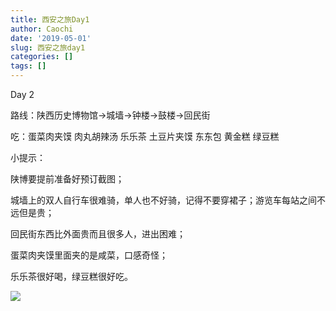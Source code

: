 ```yaml
---
title: 西安之旅Day1
author: Caochi
date: '2019-05-01'
slug: 西安之旅day1
categories: []
tags: []
---
```

Day 2

路线：陕西历史博物馆→城墙→钟楼→鼓楼→回民街

吃：蛋菜肉夹馍 肉丸胡辣汤 乐乐茶 土豆片夹馍 东东包 黄金糕 绿豆糕

小提示：

陕博要提前准备好预订截图；

城墙上的双人自行车很难骑，单人也不好骑，记得不要穿裙子；游览车每站之间不远但是贵；

回民街东西比外面贵而且很多人，进出困难；

蛋菜肉夹馍里面夹的是咸菜，口感奇怪；

乐乐茶很好喝，绿豆糕很好吃。

![](C:/Users/Liuye/Pictures/lelecha.jpg)
